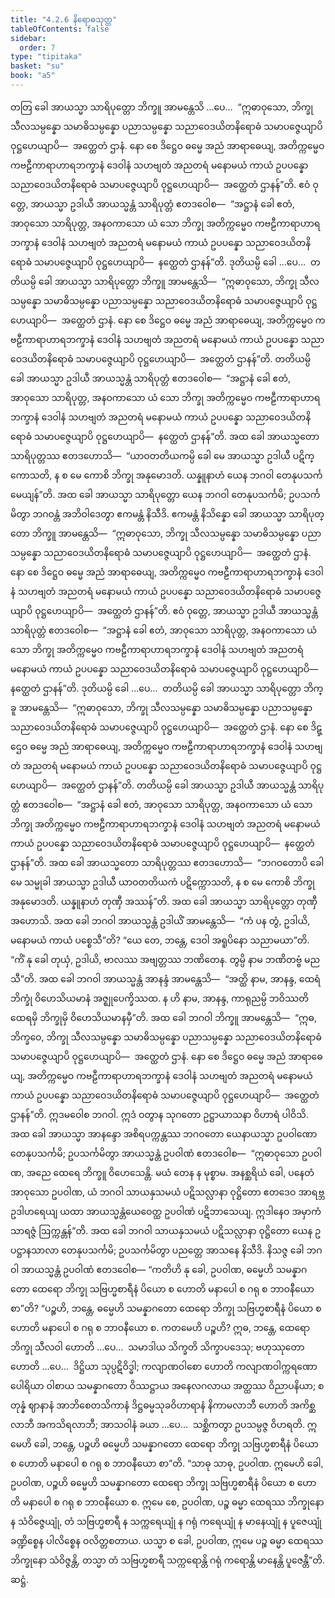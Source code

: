 ```yaml
---
title: "4.2.6 နိရောဓသုတ္တ"
tableOfContents: false
sidebar:
  order: 7
type: "tipitaka"
basket: "su"
book: "a5"
---
```



<DynamicBreadcrumb />

<Division number="166" book="a5">

<Paragraph number="951" book="a5">
တတြ ခေါ အာယသ္မာ သာရိပုတ္တော ဘိက္ခူ အာမန္တေသိ …ပေ…  “ဣဓာဝုသော, ဘိက္ခု သီလသမ္ပန္နော သမာဓိသမ္ပန္နော ပညာသမ္ပန္နော သညာဝေဒယိတနိရောဓံ သမာပဇ္ဇေယျာပိ ဝုဋ္ဌဟေယျာပိ—  အတ္ထေတံ ဌာနံ. နော စေ ဒိဋ္ဌေဝ ဓမ္မေ အညံ အာရာဓေယျ, အတိက္ကမ္မေဝ ကဗဠီကာရာဟာရဘက္ခာနံ ဒေဝါနံ သဟဗျတံ အညတရံ မနောမယံ ကာယံ ဥပပန္နော သညာဝေဒယိတနိရောဓံ သမာပဇ္ဇေယျာပိ ဝုဋ္ဌဟေယျာပိ—  အတ္ထေတံ ဌာနန်”တိ.
</Paragraph>

<Paragraph number="952" book="a5">
ဧဝံ ဝုတ္တေ, အာယသ္မာ ဥဒါယီ အာယသ္မန္တံ သာရိပုတ္တံ ဧတဒဝေါစ—  “အဋ္ဌာနံ ခေါ ဧတံ, အာဝုသော သာရိပုတ္တ, အနဝကာသော ယံ သော ဘိက္ခု အတိက္ကမ္မေဝ ကဗဠီကာရာဟာရဘက္ခာနံ ဒေဝါနံ သဟဗျတံ အညတရံ မနောမယံ ကာယံ ဥပပန္နော သညာဝေဒယိတနိရောဓံ သမာပဇ္ဇေယျာပိ ဝုဋ္ဌဟေယျာပိ—  နတ္ထေတံ ဌာနန်”တိ.
</Paragraph>

<Paragraph number="953" book="a5">
ဒုတိယမ္ပိ ခေါ …ပေ…  တတိယမ္ပိ ခေါ အာယသ္မာ သာရိပုတ္တော ဘိက္ခူ အာမန္တေသိ—  “ဣဓာဝုသော, ဘိက္ခု သီလသမ္ပန္နော သမာဓိသမ္ပန္နော ပညာသမ္ပန္နော သညာဝေဒယိတနိရောဓံ သမာပဇ္ဇေယျာပိ ဝုဋ္ဌဟေယျာပိ—  အတ္ထေတံ ဌာနံ. နော စေ ဒိဋ္ဌေဝ ဓမ္မေ အညံ အာရာဓေယျ, အတိက္ကမ္မေဝ ကဗဠီကာရာဟာရဘက္ခာနံ ဒေဝါနံ သဟဗျတံ အညတရံ မနောမယံ ကာယံ ဥပပန္နော သညာဝေဒယိတနိရောဓံ သမာပဇ္ဇေယျာပိ ဝုဋ္ဌဟေယျာပိ—  အတ္ထေတံ ဌာနန်”တိ.
</Paragraph>

<Paragraph number="954" book="a5">
တတိယမ္ပိ ခေါ အာယသ္မာ ဥဒါယီ အာယသ္မန္တံ သာရိပုတ္တံ ဧတဒဝေါစ—  “အဋ္ဌာနံ ခေါ ဧတံ, အာဝုသော သာရိပုတ္တ, အနဝကာသော ယံ သော ဘိက္ခု အတိက္ကမ္မေဝ ကဗဠီကာရာဟာရဘက္ခာနံ ဒေဝါနံ သဟဗျတံ အညတရံ မနောမယံ ကာယံ ဥပပန္နော သညာဝေဒယိတနိရောဓံ သမာပဇ္ဇေယျာပိ ဝုဋ္ဌဟေယျာပိ—  နတ္ထေတံ ဌာနန်”တိ.
</Paragraph>

<Paragraph number="955" book="a5">
အထ ခေါ အာယသ္မတော သာရိပုတ္တဿ ဧတဒဟောသိ—  “ယာဝတတိယကမ္ပိ ခေါ မေ အာယသ္မာ ဥဒါယီ ပဋိက္ကောသတိ, န စ မေ ကောစိ ဘိက္ခု အနုမောဒတိ. ယန္နူနာဟံ ယေန ဘဂဝါ တေနုပသင်္ကမေယျန်”တိ. အထ ခေါ အာယသ္မာ သာရိပုတ္တော ယေန ဘဂဝါ တေနုပသင်္ကမိ; ဥပသင်္ကမိတွာ ဘဂဝန္တံ အဘိဝါဒေတွာ ဧကမန္တံ နိသီဒိ. ဧကမန္တံ နိသိန္နော ခေါ အာယသ္မာ သာရိပုတ္တော ဘိက္ခူ အာမန္တေသိ—  “ဣဓာဝုသော, ဘိက္ခု သီလသမ္ပန္နော သမာဓိသမ္ပန္နော ပညာသမ္ပန္နော သညာဝေဒယိတနိရောဓံ သမာပဇ္ဇေယျာပိ ဝုဋ္ဌဟေယျာပိ—  အတ္ထေတံ ဌာနံ. နော စေ ဒိဋ္ဌေဝ ဓမ္မေ အညံ အာရာဓေယျ, အတိက္ကမ္မေဝ ကဗဠီကာရာဟာရဘက္ခာနံ ဒေဝါနံ သဟဗျတံ အညတရံ မနောမယံ ကာယံ ဥပပန္နော သညာဝေဒယိတနိရောဓံ သမာပဇ္ဇေယျာပိ ဝုဋ္ဌဟေယျာပိ—  အတ္ထေတံ ဌာနန်”တိ.
</Paragraph>

<Paragraph number="956" book="a5">
ဧဝံ ဝုတ္တေ, အာယသ္မာ ဥဒါယီ အာယသ္မန္တံ သာရိပုတ္တံ ဧတဒဝေါစ—  “အဋ္ဌာနံ ခေါ ဧတံ, အာဝုသော သာရိပုတ္တ, အနဝကာသော ယံ သော ဘိက္ခု အတိက္ကမ္မေဝ ကဗဠီကာရာဟာရဘက္ခာနံ ဒေဝါနံ သဟဗျတံ အညတရံ မနောမယံ ကာယံ ဥပပန္နော သညာဝေဒယိတနိရောဓံ သမာပဇ္ဇေယျာပိ ဝုဋ္ဌဟေယျာပိ—  နတ္ထေတံ ဌာနန်”တိ.
</Paragraph>

<Paragraph number="957" book="a5">
ဒုတိယမ္ပိ ခေါ …ပေ…  တတိယမ္ပိ ခေါ အာယသ္မာ သာရိပုတ္တော ဘိက္ခူ အာမန္တေသိ—  “ဣဓာဝုသော, ဘိက္ခု သီလသမ္ပန္နော သမာဓိသမ္ပန္နော ပညာသမ္ပန္နော သညာဝေဒယိတနိရောဓံ သမာပဇ္ဇေယျာပိ ဝုဋ္ဌဟေယျာပိ—  အတ္ထေတံ ဌာနံ. နော စေ ဒိဋ္ဌေဝ ဓမ္မေ အညံ အာရာဓေယျ, အတိက္ကမ္မေဝ ကဗဠီကာရာဟာရဘက္ခာနံ ဒေဝါနံ သဟဗျတံ အညတရံ မနောမယံ ကာယံ ဥပပန္နော သညာဝေဒယိတနိရောဓံ သမာပဇ္ဇေယျာပိ ဝုဋ္ဌဟေယျာပိ—  အတ္ထေတံ ဌာနန်”တိ.
</Paragraph>

<Paragraph number="958" book="a5">
တတိယမ္ပိ ခေါ အာယသ္မာ ဥဒါယီ အာယသ္မန္တံ သာရိပုတ္တံ ဧတဒဝေါစ—  “အဋ္ဌာနံ ခေါ ဧတံ, အာဝုသော သာရိပုတ္တ, အနဝကာသော ယံ သော ဘိက္ခု အတိက္ကမ္မေဝ ကဗဠီကာရာဟာရဘက္ခာနံ ဒေဝါနံ သဟဗျတံ အညတရံ မနောမယံ ကာယံ ဥပပန္နော သညာဝေဒယိတနိရောဓံ သမာပဇ္ဇေယျာပိ ဝုဋ္ဌဟေယျာပိ—  နတ္ထေတံ ဌာနန်”တိ.
</Paragraph>

<Paragraph number="959" book="a5">
အထ ခေါ အာယသ္မတော သာရိပုတ္တဿ ဧတဒဟောသိ—  “ဘဂဝတောပိ ခေါ မေ သမ္မုခါ အာယသ္မာ ဥဒါယီ ယာဝတတိယကံ ပဋိက္ကောသတိ, န စ မေ ကောစိ ဘိက္ခု အနုမောဒတိ. ယန္နူနာဟံ တုဏှီ အဿန်”တိ. အထ ခေါ အာယသ္မာ သာရိပုတ္တော တုဏှီ အဟောသိ.
</Paragraph>

<Paragraph number="960" book="a5">
အထ ခေါ ဘဂဝါ အာယသ္မန္တံ ဥဒါယိံ အာမန္တေသိ—  “ကံ ပန တွံ, ဥဒါယိ, မနောမယံ ကာယံ ပစ္စေသီ”တိ? “ယေ တေ, ဘန္တေ, ဒေဝါ အရူပိနော သညာမယာ”တိ. “ကိံ နု ခေါ တုယှံ, ဥဒါယိ, ဗာလဿ အဗျတ္တဿ ဘဏိတေန. တွမ္ပိ နာမ ဘဏိတဗ္ဗံ မညသီ”တိ.
</Paragraph>

<Paragraph number="961" book="a5">
အထ ခေါ ဘဂဝါ အာယသ္မန္တံ အာနန္ဒံ အာမန္တေသိ—  “အတ္ထိ နာမ, အာနန္ဒ, ထေရံ ဘိက္ခုံ ဝိဟေသိယမာနံ အဇ္ဈုပေက္ခိဿထ. န ဟိ နာမ, အာနန္ဒ, ကာရုညမ္ပိ ဘဝိဿတိ ထေရမှိ ဘိက္ခုမှိ ဝိဟေသိယမာနမှီ”တိ.
</Paragraph>

<Paragraph number="962" book="a5">
အထ ခေါ ဘဂဝါ ဘိက္ခူ အာမန္တေသိ—  “ဣဓ, ဘိက္ခဝေ, ဘိက္ခု သီလသမ္ပန္နော သမာဓိသမ္ပန္နော ပညာသမ္ပန္နော သညာဝေဒယိတနိရောဓံ သမာပဇ္ဇေယျာပိ ဝုဋ္ဌဟေယျာပိ—  အတ္ထေတံ ဌာနံ. နော စေ ဒိဋ္ဌေဝ ဓမ္မေ အညံ အာရာဓေယျ, အတိက္ကမ္မေဝ ကဗဠီကာရာဟာရဘက္ခာနံ ဒေဝါနံ သဟဗျတံ အညတရံ မနောမယံ ကာယံ ဥပပန္နော သညာဝေဒယိတနိရောဓံ သမာပဇ္ဇေယျာပိ ဝုဋ္ဌဟေယျာပိ—  အတ္ထေတံ ဌာနန်”တိ. ဣဒမဝေါစ ဘဂဝါ. ဣဒံ ဝတွာန သုဂတော ဥဋ္ဌာယာသနာ ဝိဟာရံ ပါဝိသိ.
</Paragraph>

<Paragraph number="963" book="a5">
အထ ခေါ အာယသ္မာ အာနန္ဒော အစိရပက္ကန္တဿ ဘဂဝတော ယေနာယသ္မာ ဥပဝါဏော တေနုပသင်္ကမိ; ဥပသင်္ကမိတွာ အာယသ္မန္တံ ဥပဝါဏံ ဧတဒဝေါစ—  “ဣဓာဝုသော ဥပဝါဏ, အညေ ထေရေ ဘိက္ခူ ဝိဟေသေန္တိ. မယံ တေန န မုစ္စာမ. အနစ္ဆရိယံ ခေါ, ပနေတံ အာဝုသော ဥပဝါဏ, ယံ ဘဂဝါ သာယနှသမယံ ပဋိသလ္လာနာ ဝုဋ္ဌိတော ဧတဒေဝ အာရဗ္ဘ ဥဒါဟရေယျ ယထာ အာယသ္မန္တံယေဝေတ္ထ ဥပဝါဏံ ပဋိဘာသေယျ. ဣဒါနေဝ အမှာကံ သာရဇ္ဇံ ဩက္ကန္တန်”တိ. အထ ခေါ ဘဂဝါ သာယနှသမယံ ပဋိသလ္လာနာ ဝုဋ္ဌိတော ယေန ဥပဋ္ဌာနသာလာ တေနုပသင်္ကမိ; ဥပသင်္ကမိတွာ ပညတ္တေ အာသနေ နိသီဒိ. နိသဇ္ဇ ခေါ ဘဂဝါ အာယသ္မန္တံ ဥပဝါဏံ ဧတဒဝေါစ—
</Paragraph>

<Paragraph number="964" book="a5">
“ကတိဟိ နု ခေါ, ဥပဝါဏ, ဓမ္မေဟိ သမန္နာဂတော ထေရော ဘိက္ခု သဗြဟ္မစာရီနံ ပိယော စ ဟောတိ မနာပေါ စ ဂရု စ ဘာဝနီယော စာ”တိ? “ပဉ္စဟိ, ဘန္တေ, ဓမ္မေဟိ သမန္နာဂတော ထေရော ဘိက္ခု သဗြဟ္မစာရီနံ ပိယော စ ဟောတိ မနာပေါ စ ဂရု စ ဘာဝနီယော စ. ကတမေဟိ ပဉ္စဟိ? ဣဓ, ဘန္တေ, ထေရော ဘိက္ခု သီလဝါ ဟောတိ …ပေ…  သမာဒါယ သိက္ခတိ သိက္ခာပဒေသု; ဗဟုဿုတော ဟောတိ …ပေ…  ဒိဋ္ဌိယာ သုပ္ပဋိဝိဒ္ဓါ; ကလျာဏဝါစော ဟောတိ ကလျာဏဝါက္ကရဏော ပေါရိယာ ဝါစာယ သမန္နာဂတော ဝိဿဋ္ဌာယ အနေလဂလာယ အတ္ထဿ ဝိညာပနိယာ; စတုန္နံ ဈာနာနံ အာဘိစေတသိကာနံ ဒိဋ္ဌဓမ္မသုခဝိဟာရာနံ နိကာမလာဘီ ဟောတိ အကိစ္ဆလာဘီ အကသိရလာဘီ; အာသဝါနံ ခယာ …ပေ…  သစ္ဆိကတွာ ဥပသမ္ပဇ္ဇ ဝိဟရတိ. ဣမေဟိ ခေါ, ဘန္တေ, ပဉ္စဟိ ဓမ္မေဟိ သမန္နာဂတော ထေရော ဘိက္ခု သဗြဟ္မစာရီနံ ပိယော စ ဟောတိ မနာပေါ စ ဂရု စ ဘာဝနီယော စာ”တိ.
</Paragraph>

<Paragraph number="965" book="a5">
“သာဓု သာဓု, ဥပဝါဏ. ဣမေဟိ ခေါ, ဥပဝါဏ, ပဉ္စဟိ ဓမ္မေဟိ သမန္နာဂတော ထေရော ဘိက္ခု သဗြဟ္မစာရီနံ ပိယော စ ဟောတိ မနာပေါ စ ဂရု စ ဘာဝနီယော စ. ဣမေ စေ, ဥပဝါဏ, ပဉ္စ ဓမ္မာ ထေရဿ ဘိက္ခုနော န သံဝိဇ္ဇေယျုံ, တံ သဗြဟ္မစာရီ န သက္ကရေယျုံ န ဂရုံ ကရေယျုံ န မာနေယျုံ န ပူဇေယျုံ ခဏ္ဍိစ္စေန ပါလိစ္စေန ဝလိတ္တစတာယ. ယသ္မာ စ ခေါ, ဥပဝါဏ, ဣမေ ပဉ္စ ဓမ္မာ ထေရဿ ဘိက္ခုနော သံဝိဇ္ဇန္တိ, တသ္မာ တံ သဗြဟ္မစာရီ သက္ကရောန္တိ ဂရုံ ကရောန္တိ မာနေန္တိ ပူဇေန္တီ”တိ.

</Paragraph>
</Division>

<Paragraph number="966" type="center" book="a5">
ဆဋ္ဌံ.
</Paragraph>
